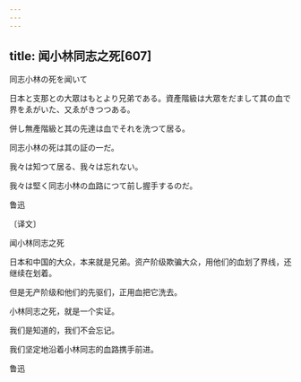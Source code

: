 ```yaml
---
---
---
```

title: 闻小林同志之死[607]
---




同志小林の死を闻いて

日本と支那との大眾はもとより兄弟である。資產階級は大眾をだまして其の血で界をゑがいた、又ゑがきつつある。

併し無產階級と其の先達は血でそれを洗つて居る。

同志小林の死は其の証の一だ。

我々は知つて居る、我々は忘れない。

我々は堅く同志小林の血路につて前し握手するのだ。

鲁迅

〔译文〕

闻小林同志之死

日本和中国的大众，本来就是兄弟。资产阶级欺骗大众，用他们的血划了界线，还继续在划着。

但是无产阶级和他们的先驱们，正用血把它洗去。

小林同志之死，就是一个实证。

我们是知道的，我们不会忘记。

我们坚定地沿着小林同志的血路携手前进。

鲁迅